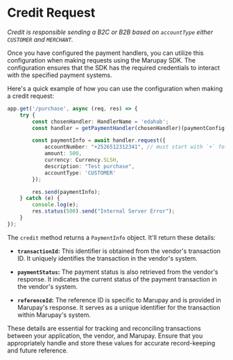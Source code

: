 # Credit Request

*Credit is responsible sending a B2C or B2B based on `accountType` either `CUSTOMER` and `MERCHANT`.*

Once you have configured the payment handlers, you can utilize this configuration when making requests using the Marupay SDK. The configuration ensures that the SDK has the required credentials to interact with the specified payment systems.

Here's a quick example of how you can use the configuration when making a credit request:

```typescript
app.get('/purchase', async (req, res) => {
    try {
        const chosenHandler: HandlerName = 'edahab';
        const handler = getPaymentHandler(chosenHandler)(paymentConfig[chosenHandler]!);

        const paymentInfo = await handler.request({
            accountNumber: "+2526512312341", // must start with `+` followed by country code
            amount: 500,
            currency: Currency.SLSH,
            description: "Test purchase",
            accountType: 'CUSTOMER'
        });

        res.send(paymentInfo);
    } catch (e) {
        console.log(e);
        res.status(500).send("Internal Server Error");
    }
});


```

The `credit` method returns a `PaymentInfo` object. It'll return these details:

- **`transactionId`:** This identifier is obtained from the vendor's transaction ID. It uniquely identifies the transaction in the vendor's system.

- **`paymentStatus`:** The payment status is also retrieved from the vendor's response. It indicates the current status of the payment transaction in the vendor's system.

- **`referenceId`:** The reference ID is specific to Marupay and is provided in Marupay's response. It serves as a unique identifier for the transaction within Marupay's system.

These details are essential for tracking and reconciling transactions between your application, the vendor, and Marupay. Ensure that you appropriately handle and store these values for accurate record-keeping and future reference.

